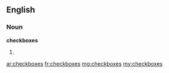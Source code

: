 ==English==

===Noun===
'''checkboxes'''

# {{plural of|[[checkbox]]}}

[[ar:checkboxes]]
[[fr:checkboxes]]
[[mg:checkboxes]]
[[my:checkboxes]]